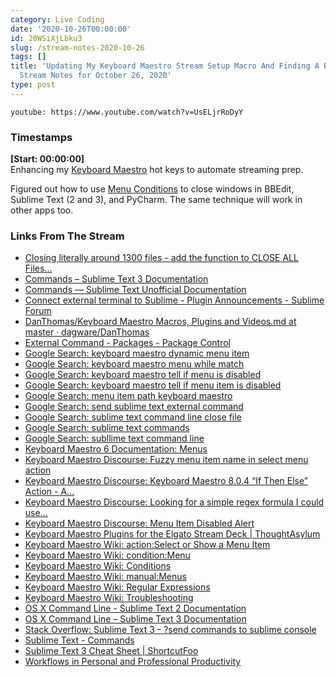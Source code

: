 ```yaml
---
category: Live Coding
date: '2020-10-26T00:00:00'
id: 20WSiXjLbku3
slug: /stream-notes-2020-10-26
tags: []
title: 'Updating My Keyboard Maestro Stream Setup Macro And Finding A Bug - #LiveCoding
  Stream Notes for October 26, 2020'
type: post
---
```


`youtube: https://www.youtube.com/watch?v=UsELjrRoDyY`


### Timestamps

<span class="post-info">__[Start: 00:00:00]__</span><br />
Enhancing my [Keyboard Maestro](https://www.keyboardmaestro.com/main/) hot keys to automate streaming prep.

Figured out how to use [Menu Conditions](https://wiki.keyboardmaestro.com/condition/Menu) to close windows in BBEdit, Sublime Text (2 and 3), and PyCharm. The same technique will work in other apps too. 


### Links From The Stream


- [Closing literally around 1300 files - add the function to CLOSE ALL Files...](https://forum.sublimetext.com/t/closing-literally-around-1300-files-add-the-function-to-close-all-files-without-saving/39880/5)
- [Commands – Sublime Text 3 Documentation](http://www.sublimetext.com/docs/3/commands.html)
- [Commands — Sublime Text Unofficial Documentation](https://sublime-text-unofficial-documentation.readthedocs.io/en/sublime-text-2/reference/commands.html)
- [Connect external terminal to Sublime - Plugin Announcements - Sublime Forum](https://forum.sublimetext.com/t/connect-external-terminal-to-sublime/51479)
- [DanThomas/Keyboard Maestro Macros, Plugins and Videos.md at master · dagware/DanThomas](https://github.com/dagware/DanThomas/blob/master/Keyboard%20Maestro%20Macros%2C%20Plugins%20and%20Videos.md)
- [External Command - Packages - Package Control](https://packagecontrol.io/packages/External%20Command)
- [Google Search: keyboard maestro dynamic menu item](https://www.google.com/search?client=safari&rls=en&q=keyboard+maestro+dynamic+menu+item&ie=UTF-8&oe=UTF-8)
- [Google Search: keyboard maestro menu while match](https://www.google.com/search?client=safari&rls=en&q=keyboard+maestro+menu+while+match&ie=UTF-8&oe=UTF-8)
- [Google Search: keyboard maestro tell if menu is disabled](https://www.google.com/search?client=safari&rls=en&q=keyboard+maestro+tell+if+menu+is+disabled&ie=UTF-8&oe=UTF-8)
- [Google Search: keyboard maestro tell if menu item is disabled](https://www.google.com/search?client=safari&rls=en&q=keyboard+maestro+tell+if+menu+item+is+disabled&ie=UTF-8&oe=UTF-8)
- [Google Search: menu item path keyboard maestro](https://www.google.com/search?client=safari&rls=en&q=menu+item+path+keyboard+maestro&ie=UTF-8&oe=UTF-8)
- [Google Search: send sublime text external command](https://www.google.com/search?client=safari&rls=en&q=send+sublime+text+external+command&ie=UTF-8&oe=UTF-8)
- [Google Search: sublime text command line close file](https://www.google.com/search?client=safari&rls=en&q=sublime+text+command+line+close+file&ie=UTF-8&oe=UTF-8)
- [Google Search: sublime text commands](https://www.google.com/search?client=safari&rls=en&q=sublime+text+commands&ie=UTF-8&oe=UTF-8)
- [Google Search: subllime text command line](https://www.google.com/search?client=safari&rls=en&q=subllime+text+command+line&ie=UTF-8&oe=UTF-8)
- [Keyboard Maestro 6 Documentation: Menus](https://www.keyboardmaestro.com/documentation/6/menus.html)
- [Keyboard Maestro Discourse: Fuzzy menu item name in select menu action](https://forum.keyboardmaestro.com/t/fuzzy-menu-item-name-in-select-menu-action/8734)
- [Keyboard Maestro Discourse: Keyboard Maestro 8.0.4 “If Then Else” Action - A...](https://forum.keyboardmaestro.com/t/keyboard-maestro-8-0-4-if-then-else-action-a-menu-item-with-path/9027)
- [Keyboard Maestro Discourse: Looking for a simple regex formula I could use...](https://forum.keyboardmaestro.com/t/looking-for-a-simple-regex-formula-i-could-use-with-the-show-or-select-menu-item-action-to-cover-menu-items-with-multiple-toggles/13357)
- [Keyboard Maestro Discourse: Menu Item Disabled Alert](https://forum.keyboardmaestro.com/t/menu-item-disabled-alert/7082)
- [Keyboard Maestro Plugins for the Elgato Stream Deck | ThoughtAsylum](https://www.thoughtasylum.com/2020/01/11/keyboard-maestro-stream-deck-plugins/)
- [Keyboard Maestro Wiki: action:Select or Show a Menu Item](https://wiki.keyboardmaestro.com/action/Select_or_Show_a_Menu_Item)
- [Keyboard Maestro Wiki: condition:Menu](https://wiki.keyboardmaestro.com/condition/Menu)
- [Keyboard Maestro Wiki: Conditions](https://wiki.keyboardmaestro.com/Conditions)
- [Keyboard Maestro Wiki: manual:Menus](https://wiki.keyboardmaestro.com/manual/Menus)
- [Keyboard Maestro Wiki: Regular Expressions](https://wiki.keyboardmaestro.com/Regular_Expressions)
- [Keyboard Maestro Wiki: Troubleshooting](https://wiki.keyboardmaestro.com/Troubleshooting)
- [OS X Command Line - Sublime Text 2 Documentation](http://www.sublimetext.com/docs/2/osx_command_line.html)
- [OS X Command Line – Sublime Text 3 Documentation](https://www.sublimetext.com/docs/3/osx_command_line.html)
- [Stack Overflow: Sublime Text 3 - ?send commands to sublime console](https://stackoverflow.com/questions/61902017/sublime-text-3-send-commands-to-sublime-console)
- [Sublime Text - Commands](https://www.sublimetext.com/docs/1/commands)
- [Sublime Text 3 Cheat Sheet | ShortcutFoo](https://www.shortcutfoo.com/app/dojos/sublime-text-3-win/cheatsheet)
- [Workflows in Personal and Professional Productivity](https://wippp.com/home/tag/Keyboard+Maestro)